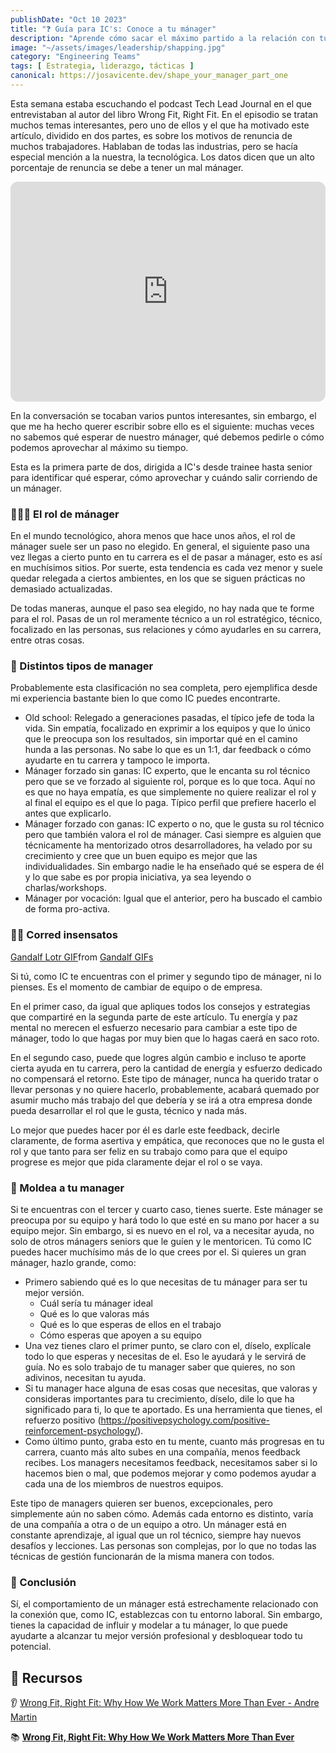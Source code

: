 ```yaml
---
publishDate: "Oct 10 2023"
title: "❓ Guía para IC's: Conoce a tu mánager"
description: "Aprende cómo sacar el máximo partido a la relación con tu manager."
image: "~/assets/images/leadership/shapping.jpg"
category: "Engineering Teams"
tags: [ Estrategia, liderazgo, tácticas ]
canonical: https://josavicente.dev/shape_your_manager_part_one
---
```

Esta semana estaba escuchando  el podcast Tech Lead Journal en el que entrevistaban al autor del libro Wrong Fit, Right Fit. En el episodio se tratan muchos temas interesantes, pero uno de ellos y el que ha motivado este artículo, dividido en dos partes, es sobre los motivos de renuncia de muchos trabajadores. Hablaban de todas las industrias, pero se hacía especial mención a la nuestra, la tecnológica. Los datos dicen que un alto porcentaje de renuncia se debe a tener un mal mánager.

<iframe style="border-radius:12px" src="https://open.spotify.com/embed/episode/0nIiz02WCyAbFDXiQ2Hxxq?utm_source=generator" width="100%" height="352" frameBorder="0" allowfullscreen="" allow="autoplay; clipboard-write; encrypted-media; fullscreen; picture-in-picture" loading="lazy"></iframe>

En la conversación se tocaban varios puntos interesantes, sin embargo, el que me ha hecho querer escribir sobre ello es el siguiente: muchas veces no sabemos qué esperar de nuestro mánager, qué debemos pedirle o cómo podemos aprovechar al máximo su tiempo. 

Esta es la primera parte de dos, dirigida a IC's desde trainee hasta senior para identificar qué esperar, cómo aprovechar y cuándo salir corriendo de un mánager.

### 🧑‍🤝‍🧑 El rol de mánager

En el mundo tecnológico, ahora menos que hace unos años, el rol de mánager suele ser un paso no elegido. En general, el siguiente paso una vez llegas a cierto punto en tu carrera es el de pasar a mánager, esto es así en muchísimos sitios. Por suerte, esta tendencia es cada vez menor y suele quedar relegada a ciertos ambientes, en los que se siguen prácticas no demasiado actualizadas.

De todas maneras, aunque el paso sea elegido, no hay nada que te forme para el rol. Pasas de un rol meramente técnico a un rol estratégico, técnico, focalizado en las personas, sus relaciones y cómo ayudarles en su carrera, entre otras cosas.

### 🧰 Distintos tipos de manager

Probablemente esta clasificación no sea completa, pero ejemplifica desde mi experiencia bastante bien lo que como IC puedes encontrarte.

- Old school: Relegado a generaciones pasadas, el típico jefe de toda la vida. Sin empatía, focalizado en exprimir a los equipos y que lo único que le preocupa son los resultados, sin importar qué en el camino hunda a las personas. No sabe lo que es un 1:1, dar feedback o cómo ayudarte en tu carrera y tampoco le importa.
- Mánager forzado sin ganas: IC experto, que le encanta su rol técnico pero que se ve forzado al siguiente rol, porque es lo que toca. Aquí no es que no haya empatía, es que simplemente no quiere realizar el rol y al final el equipo es el que lo paga. Típico perfil que prefiere hacerlo el antes que explicarlo.
- Mánager forzado con ganas: IC experto o no, que le gusta su rol técnico pero que también valora el rol de mánager. Casi siempre es alguien que técnicamente ha mentorizado otros desarrolladores, ha velado por su crecimiento y cree que un buen equipo es mejor que las individualidades. Sin embargo nadie le ha enseñado qué se espera de él y lo que sabe es por propia iniciativa, ya sea leyendo o charlas/workshops.
- Mánager por vocación: Igual que el anterior, pero ha buscado el cambio de forma pro-activa.

### 🏃‍♂️ Corred insensatos

<div class="tenor-gif-embed" data-postid="5498859" data-share-method="host" data-aspect-ratio="2.01613" data-width="100%"><a href="https://tenor.com/view/gandalf-lotr-fly-you-fools-escape-run-gif-5498859">Gandalf Lotr GIF</a>from <a href="https://tenor.com/search/gandalf-gifs">Gandalf GIFs</a></div> <script type="text/javascript" async src="https://tenor.com/embed.js"></script>

Si tú, como IC te encuentras con el primer y segundo tipo de mánager, ni lo pienses. Es el momento de cambiar de equipo o de empresa. 

En el primer caso, da igual que apliques todos los consejos y estrategias que compartiré en la segunda parte de este artículo. Tu energía y paz mental no merecen el esfuerzo necesario para cambiar a este tipo de mánager, todo lo que hagas por muy bien que lo hagas caerá en saco roto.

En el segundo caso, puede que logres algún cambio e incluso te aporte cierta ayuda en tu carrera, pero la cantidad de energía y esfuerzo dedicado no compensará el retorno. Este tipo de mánager, nunca ha querido tratar o llevar personas y no quiere hacerlo, probablemente, acabará quemado por asumir mucho más trabajo del que debería y se irá a otra empresa donde pueda desarrollar el rol que le gusta, técnico y nada más. 

Lo mejor que puedes hacer por él es darle este feedback, decirle claramente, de forma asertiva y empática, que reconoces que no le gusta el rol y que tanto para ser feliz en su trabajo como para que el equipo progrese es mejor que pida claramente dejar el rol o se vaya.

### 💠 Moldea a tu manager

Si te encuentras con el tercer y cuarto caso, tienes suerte. Este mánager se preocupa por su equipo y hará todo lo que esté en su mano por hacer a su equipo mejor. Sin embargo, si es nuevo en el rol, va a necesitar ayuda, no solo de otros mánagers seniors que le guíen y le mentoricen. Tú como IC puedes hacer muchísimo más de lo que crees por el. Si quieres un gran mánager, hazlo grande, como:

- Primero sabiendo qué es lo que necesitas de tu mánager para ser tu mejor versión.
    - Cuál sería tu mánager ideal
    - Qué es lo que valoras más
    - Qué es lo que esperas de ellos en el trabajo
    - Cómo esperas que apoyen a su equipo
- Una vez tienes claro el primer punto, se claro con el, díselo, explícale todo lo que esperas y necesitas de el. Eso le ayudará y le servirá de guía. No es solo trabajo de tu manager saber que quieres, no son adivinos, necesitan tu ayuda.
- Si tu manager hace alguna de esas cosas que necesitas, que valoras y consideras importantes para tu crecimiento, díselo, dile lo que ha significado para ti, lo que te aportado. Es una herramienta que tienes, el refuerzo positivo (https://positivepsychology.com/positive-reinforcement-psychology/).
- Como último punto, graba esto en tu mente, cuanto más progresas en tu carrera, cuanto más alto subes en una compañía, menos feedback recibes. Los managers necesitamos feedback, necesitamos saber si lo hacemos bien o mal, que podemos mejorar y como podemos ayudar a cada una de los miembros de nuestros equipos.

Este tipo de managers quieren ser buenos, excepcionales, pero simplemente aún no saben cómo. Además cada entorno es distinto, varía de una compañía a otra o de un equipo a otro. Un mánager está en constante aprendizaje, al igual que un rol técnico, siempre hay nuevos desafíos y lecciones. Las personas son complejas, por lo que no todas las técnicas de gestión funcionarán de la misma manera con todos.

### 🧠 Conclusión

Sí, el comportamiento de un mánager está estrechamente relacionado con la conexión que, como IC, establezcas con tu entorno laboral. Sin embargo, tienes la capacidad de influir y modelar a tu mánager, lo que puede ayudarte a alcanzar tu mejor versión profesional y desbloquear todo tu potencial.

## 📖 Recursos

👂 [Wrong Fit, Right Fit: Why How We Work Matters More Than Ever - Andre Martin](https://open.spotify.com/episode/0nIiz02WCyAbFDXiQ2Hxxq?si=QCJYccPVQq2eu0oHkm_edQ)

📚 **[Wrong Fit, Right Fit: Why How We Work Matters More Than Ever](https://amzn.to/45Y9otR)**